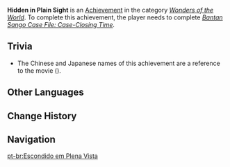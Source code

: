 {{Achievement Infobox
|title        = 
|id           = 84528
|order id     = 4052
|category     = Wonders of the World
|description  = Help [[Sango]] and [[Ryuuji]] solve the case.
|requirements = Complete ''[[Bantan Sango Case File: Case-Closing Time]].''
|primogems    = 5
|tracking     = 
|hidden       = 1
|type         = Commission
}}
'''Hidden in Plain Sight''' is an [[Achievement]] in the category ''[[Wonders of the World]]''. To complete this achievement, the player needs to complete ''[[Bantan Sango Case File: Case-Closing Time]].''

==Trivia==
*The Chinese and Japanese names of this achievement are a reference to the {{w|Case Closed|Detective Conan}} movie {{w|Case Closed: Captured in Her Eyes}} ({{ja|名探偵コナン 瞳の中の暗殺者|rm=Meitantei Conan: Hitomi no Naka no Ansatsusha}}).

<!--
==Video Guides==
{{EVT
|video1   = 
|caption1 = 
}}
-->
==Other Languages==
{{Other Languages
|en      = Hidden in Plain Sight
|zhs     = 瞳孔中的伪装者
|zhs_rm  = Tóngkǒng Zhōng de Wèizhuāng Zhě
|zht     = 瞳孔中的偽裝者
|zht_rm  = Tóngkǒng Zhōng de Wèizhuāng Zhě
|zh_tl   = 
|ja      = 瞳の中の偽装者
|ja_rm   = Hitomi no Naka no Gisousha
|ja_tl   = 
|ko      = 동공 속 위장자
|ko_rm   = Donggong Sok Wijangja
|ko_tl   = Camouflager in Pupil
|es      = A plena vista
|es_tl   = In Full View
|fr      = Caché en pleine vue
|fr_tl   = Hidden in Plain Sight
|ru      = Замаскирован на виду
|ru_tl   = Hidden in Sight
|th      = ตัวปลอมที่อยู่ในสายตา
|th_rm   = 
|th_tl   = 
|vi      = Kẻ Ngụy Trang Trong Mắt
|vi_tl   = 
|de      = Sichtbare Tarnung
|de_tl   = Visible Camouflage
|id      = Menyamar di Depan Mata
|id_tl   = Hiding in Plain Sight
|pt      = Escondido em Plena Vista
|pt_tl   = 
|tr      = Ulu Orta Yerde Gizli
|tr_tl   = 
|it      = Nascosti in bella vista
|it_tl   = 
}}

==Change History==
{{Change History|2.0}}
<!--
==References==
{{Reflist}}
-->
==Navigation==
{{Achievement Navbox|Wonders of the World|Commission}}

[[pt-br:Escondido em Plena Vista]]